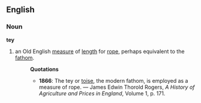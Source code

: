 ==English==
===Noun===
'''tey'''
#an Old English [[measure]] of [[length]] for [[rope]], perhaps equivalent to the [[fathom]].
#:'''Quotations'''
#:*'''1866''': The tey or [[toise]], the modern fathom, is employed as a measure of rope. &mdash; James Edwin Thorold Rogers, ''A History of Agriculture and Prices in England'', Volume 1, p. 171.